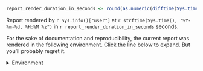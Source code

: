 
```r
report_render_duration_in_seconds <- round(as.numeric(difftime(Sys.time(), report_render_start_time, units="secs")))
```

Report rendered by `r Sys.info()["user"]` at `r strftime(Sys.time(), "%Y-%m-%d, %H:%M %z")` in `r report_render_duration_in_seconds` seconds.

For the sake of documentation and reproducibility, the current report was rendered in the following environment.  Click the line below to expand.  But you'll probably regret it.

<details>
<summary>Environment <span class="glyphicon glyphicon-plus-sign"></span></summary>
```r
devtools::session_info()$platform %>%
  tibble::enframe() %>%
  knitr::kable(format = "html") %>%
  kableExtra::kable_styling(
    bootstrap_options = c("striped", "hover", "condensed", "responsive"),
    full_width        = F,
    position          = "left"
  )
devtools::session_info()$packages %>%
  tibble::as_tibble() %>% 
  dplyr::select(
    -path,
    -loadedpath,
    -library,
    -md5ok,
  ) %>% 
  knitr::kable(format = "html") %>%
  kableExtra::kable_styling(
    bootstrap_options = c("striped", "hover", "condensed", "responsive"),
    full_width        = FALSE,
    position          = "left"
  )
```
</details>

